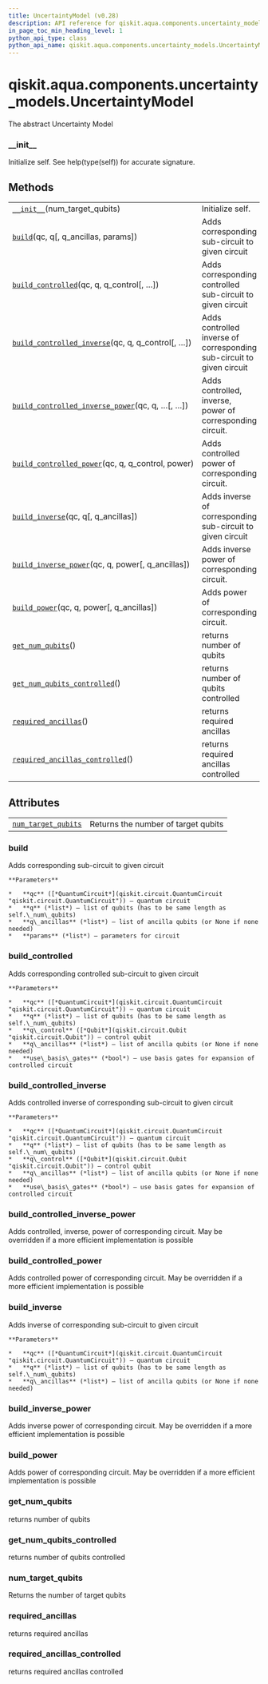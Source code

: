 ```yaml
---
title: UncertaintyModel (v0.28)
description: API reference for qiskit.aqua.components.uncertainty_models.UncertaintyModel in qiskit v0.28
in_page_toc_min_heading_level: 1
python_api_type: class
python_api_name: qiskit.aqua.components.uncertainty_models.UncertaintyModel
---
```


<span id="qiskit-aqua-components-uncertainty-models-uncertaintymodel" />

# qiskit.aqua.components.uncertainty\_models.UncertaintyModel

<Class id="qiskit.aqua.components.uncertainty_models.UncertaintyModel" isDedicatedPage={true} github="https://github.com/qiskit-community/qiskit-aqua/tree/stable/0.9/qiskit/aqua/components/uncertainty_models/uncertainty_model.py" signature="UncertaintyModel(num_target_qubits)" modifiers="class">
  The abstract Uncertainty Model

  ### \_\_init\_\_

  <Function id="qiskit.aqua.components.uncertainty_models.UncertaintyModel.__init__" signature="__init__(num_target_qubits)">
    Initialize self. See help(type(self)) for accurate signature.
  </Function>

  ## Methods

  |                                                                                                                                                                                                                                            |                                                                       |
  | ------------------------------------------------------------------------------------------------------------------------------------------------------------------------------------------------------------------------------------------ | --------------------------------------------------------------------- |
  | [`__init__`](#qiskit.aqua.components.uncertainty_models.UncertaintyModel.__init__ "qiskit.aqua.components.uncertainty_models.UncertaintyModel.__init__")(num\_target\_qubits)                                                              | Initialize self.                                                      |
  | [`build`](#qiskit.aqua.components.uncertainty_models.UncertaintyModel.build "qiskit.aqua.components.uncertainty_models.UncertaintyModel.build")(qc, q\[, q\_ancillas, params])                                                             | Adds corresponding sub-circuit to given circuit                       |
  | [`build_controlled`](#qiskit.aqua.components.uncertainty_models.UncertaintyModel.build_controlled "qiskit.aqua.components.uncertainty_models.UncertaintyModel.build_controlled")(qc, q, q\_control\[, …])                                  | Adds corresponding controlled sub-circuit to given circuit            |
  | [`build_controlled_inverse`](#qiskit.aqua.components.uncertainty_models.UncertaintyModel.build_controlled_inverse "qiskit.aqua.components.uncertainty_models.UncertaintyModel.build_controlled_inverse")(qc, q, q\_control\[, …])          | Adds controlled inverse of corresponding sub-circuit to given circuit |
  | [`build_controlled_inverse_power`](#qiskit.aqua.components.uncertainty_models.UncertaintyModel.build_controlled_inverse_power "qiskit.aqua.components.uncertainty_models.UncertaintyModel.build_controlled_inverse_power")(qc, q, …\[, …]) | Adds controlled, inverse, power of corresponding circuit.             |
  | [`build_controlled_power`](#qiskit.aqua.components.uncertainty_models.UncertaintyModel.build_controlled_power "qiskit.aqua.components.uncertainty_models.UncertaintyModel.build_controlled_power")(qc, q, q\_control, power)               | Adds controlled power of corresponding circuit.                       |
  | [`build_inverse`](#qiskit.aqua.components.uncertainty_models.UncertaintyModel.build_inverse "qiskit.aqua.components.uncertainty_models.UncertaintyModel.build_inverse")(qc, q\[, q\_ancillas])                                             | Adds inverse of corresponding sub-circuit to given circuit            |
  | [`build_inverse_power`](#qiskit.aqua.components.uncertainty_models.UncertaintyModel.build_inverse_power "qiskit.aqua.components.uncertainty_models.UncertaintyModel.build_inverse_power")(qc, q, power\[, q\_ancillas])                    | Adds inverse power of corresponding circuit.                          |
  | [`build_power`](#qiskit.aqua.components.uncertainty_models.UncertaintyModel.build_power "qiskit.aqua.components.uncertainty_models.UncertaintyModel.build_power")(qc, q, power\[, q\_ancillas])                                            | Adds power of corresponding circuit.                                  |
  | [`get_num_qubits`](#qiskit.aqua.components.uncertainty_models.UncertaintyModel.get_num_qubits "qiskit.aqua.components.uncertainty_models.UncertaintyModel.get_num_qubits")()                                                               | returns number of qubits                                              |
  | [`get_num_qubits_controlled`](#qiskit.aqua.components.uncertainty_models.UncertaintyModel.get_num_qubits_controlled "qiskit.aqua.components.uncertainty_models.UncertaintyModel.get_num_qubits_controlled")()                              | returns number of qubits controlled                                   |
  | [`required_ancillas`](#qiskit.aqua.components.uncertainty_models.UncertaintyModel.required_ancillas "qiskit.aqua.components.uncertainty_models.UncertaintyModel.required_ancillas")()                                                      | returns required ancillas                                             |
  | [`required_ancillas_controlled`](#qiskit.aqua.components.uncertainty_models.UncertaintyModel.required_ancillas_controlled "qiskit.aqua.components.uncertainty_models.UncertaintyModel.required_ancillas_controlled")()                     | returns required ancillas controlled                                  |

  ## Attributes

  |                                                                                                                                                                                     |                                     |
  | ----------------------------------------------------------------------------------------------------------------------------------------------------------------------------------- | ----------------------------------- |
  | [`num_target_qubits`](#qiskit.aqua.components.uncertainty_models.UncertaintyModel.num_target_qubits "qiskit.aqua.components.uncertainty_models.UncertaintyModel.num_target_qubits") | Returns the number of target qubits |

  ### build

  <Function id="qiskit.aqua.components.uncertainty_models.UncertaintyModel.build" signature="build(qc, q, q_ancillas=None, params=None)" modifiers="abstract">
    Adds corresponding sub-circuit to given circuit

    **Parameters**

    *   **qc** ([*QuantumCircuit*](qiskit.circuit.QuantumCircuit "qiskit.circuit.QuantumCircuit")) – quantum circuit
    *   **q** (*list*) – list of qubits (has to be same length as self.\_num\_qubits)
    *   **q\_ancillas** (*list*) – list of ancilla qubits (or None if none needed)
    *   **params** (*list*) – parameters for circuit
  </Function>

  ### build\_controlled

  <Function id="qiskit.aqua.components.uncertainty_models.UncertaintyModel.build_controlled" signature="build_controlled(qc, q, q_control, q_ancillas=None, use_basis_gates=True)">
    Adds corresponding controlled sub-circuit to given circuit

    **Parameters**

    *   **qc** ([*QuantumCircuit*](qiskit.circuit.QuantumCircuit "qiskit.circuit.QuantumCircuit")) – quantum circuit
    *   **q** (*list*) – list of qubits (has to be same length as self.\_num\_qubits)
    *   **q\_control** ([*Qubit*](qiskit.circuit.Qubit "qiskit.circuit.Qubit")) – control qubit
    *   **q\_ancillas** (*list*) – list of ancilla qubits (or None if none needed)
    *   **use\_basis\_gates** (*bool*) – use basis gates for expansion of controlled circuit
  </Function>

  ### build\_controlled\_inverse

  <Function id="qiskit.aqua.components.uncertainty_models.UncertaintyModel.build_controlled_inverse" signature="build_controlled_inverse(qc, q, q_control, q_ancillas=None, use_basis_gates=True)">
    Adds controlled inverse of corresponding sub-circuit to given circuit

    **Parameters**

    *   **qc** ([*QuantumCircuit*](qiskit.circuit.QuantumCircuit "qiskit.circuit.QuantumCircuit")) – quantum circuit
    *   **q** (*list*) – list of qubits (has to be same length as self.\_num\_qubits)
    *   **q\_control** ([*Qubit*](qiskit.circuit.Qubit "qiskit.circuit.Qubit")) – control qubit
    *   **q\_ancillas** (*list*) – list of ancilla qubits (or None if none needed)
    *   **use\_basis\_gates** (*bool*) – use basis gates for expansion of controlled circuit
  </Function>

  ### build\_controlled\_inverse\_power

  <Function id="qiskit.aqua.components.uncertainty_models.UncertaintyModel.build_controlled_inverse_power" signature="build_controlled_inverse_power(qc, q, q_control, power, q_ancillas=None, use_basis_gates=True)">
    Adds controlled, inverse, power of corresponding circuit. May be overridden if a more efficient implementation is possible
  </Function>

  ### build\_controlled\_power

  <Function id="qiskit.aqua.components.uncertainty_models.UncertaintyModel.build_controlled_power" signature="build_controlled_power(qc, q, q_control, power, q_ancillas=None, use_basis_gates=True)">
    Adds controlled power of corresponding circuit. May be overridden if a more efficient implementation is possible
  </Function>

  ### build\_inverse

  <Function id="qiskit.aqua.components.uncertainty_models.UncertaintyModel.build_inverse" signature="build_inverse(qc, q, q_ancillas=None)">
    Adds inverse of corresponding sub-circuit to given circuit

    **Parameters**

    *   **qc** ([*QuantumCircuit*](qiskit.circuit.QuantumCircuit "qiskit.circuit.QuantumCircuit")) – quantum circuit
    *   **q** (*list*) – list of qubits (has to be same length as self.\_num\_qubits)
    *   **q\_ancillas** (*list*) – list of ancilla qubits (or None if none needed)
  </Function>

  ### build\_inverse\_power

  <Function id="qiskit.aqua.components.uncertainty_models.UncertaintyModel.build_inverse_power" signature="build_inverse_power(qc, q, power, q_ancillas=None)">
    Adds inverse power of corresponding circuit. May be overridden if a more efficient implementation is possible
  </Function>

  ### build\_power

  <Function id="qiskit.aqua.components.uncertainty_models.UncertaintyModel.build_power" signature="build_power(qc, q, power, q_ancillas=None)">
    Adds power of corresponding circuit. May be overridden if a more efficient implementation is possible
  </Function>

  ### get\_num\_qubits

  <Function id="qiskit.aqua.components.uncertainty_models.UncertaintyModel.get_num_qubits" signature="get_num_qubits()">
    returns number of qubits
  </Function>

  ### get\_num\_qubits\_controlled

  <Function id="qiskit.aqua.components.uncertainty_models.UncertaintyModel.get_num_qubits_controlled" signature="get_num_qubits_controlled()">
    returns number of qubits controlled
  </Function>

  ### num\_target\_qubits

  <Attribute id="qiskit.aqua.components.uncertainty_models.UncertaintyModel.num_target_qubits">
    Returns the number of target qubits
  </Attribute>

  ### required\_ancillas

  <Function id="qiskit.aqua.components.uncertainty_models.UncertaintyModel.required_ancillas" signature="required_ancillas()">
    returns required ancillas
  </Function>

  ### required\_ancillas\_controlled

  <Function id="qiskit.aqua.components.uncertainty_models.UncertaintyModel.required_ancillas_controlled" signature="required_ancillas_controlled()">
    returns required ancillas controlled
  </Function>
</Class>

